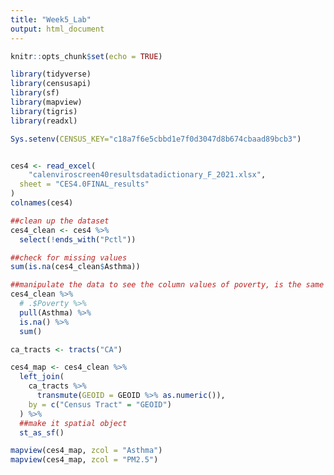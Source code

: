 ```yaml
---
title: "Week5_Lab"
output: html_document
---
```


```r
knitr::opts_chunk$set(echo = TRUE)
```


```r
library(tidyverse)
library(censusapi)
library(sf)
library(mapview)
library(tigris)
library(readxl)

Sys.setenv(CENSUS_KEY="c18a7f6e5cbbd1e7f0d3047d8b674cbaad89bcb3")


ces4 <- read_excel(
    "calenviroscreen40resultsdatadictionary_F_2021.xlsx", 
  sheet = "CES4.0FINAL_results"
)
colnames(ces4)

##clean up the dataset
ces4_clean <- ces4 %>%
  select(!ends_with("Pctl"))

##check for missing values
sum(is.na(ces4_clean$Asthma))

##manipulate the data to see the column values of poverty, is the same concept as line 33
ces4_clean %>% 
  # .$Poverty %>%
  pull(Asthma) %>% 
  is.na() %>% 
  sum()

ca_tracts <- tracts("CA")

ces4_map <- ces4_clean %>% 
  left_join(
    ca_tracts %>% 
      transmute(GEOID = GEOID %>% as.numeric()),
    by = c("Census Tract" = "GEOID")
  ) %>% 
  ##make it spatial object
  st_as_sf()

mapview(ces4_map, zcol = "Asthma")
mapview(ces4_map, zcol = "PM2.5")
```

